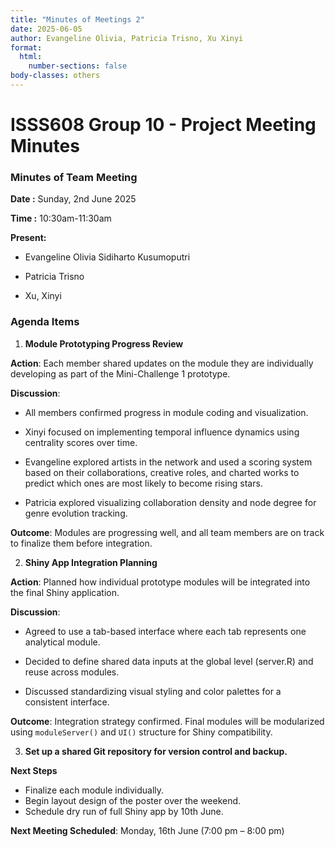 ```yaml
---
title: "Minutes of Meetings 2"
date: 2025-06-05
author: Evangeline Olivia, Patricia Trisno, Xu Xinyi
format: 
  html:
    number-sections: false
body-classes: others
---
```


# ISSS608 Group 10 - Project Meeting Minutes

### Minutes of Team Meeting

**Date :** Sunday, 2nd June 2025

**Time :** 10:30am-11:30am

**Present:**

-   Evangeline Olivia Sidiharto Kusumoputri

-   Patricia Trisno

-   Xu, Xinyi

### Agenda Items

1.  **Module Prototyping Progress Review**

**Action**: 
Each member shared updates on the module they are individually developing as part of the Mini-Challenge 1 prototype.

**Discussion**:

-   All members confirmed progress in module coding and visualization.

-   Xinyi focused on implementing temporal influence dynamics using centrality scores over time.

-   Evangeline explored artists in the network and used a scoring system based on their collaborations, creative roles, and charted works to predict which ones are most likely to become rising stars.

-   Patricia explored visualizing collaboration density and node degree for genre evolution tracking.

**Outcome**: 
Modules are progressing well, and all team members are on track to finalize them before integration.

2. **Shiny App Integration Planning**

**Action**: 
Planned how individual prototype modules will be integrated into the final Shiny application.

**Discussion**:

- Agreed to use a tab-based interface where each tab represents one analytical module.

- Decided to define shared data inputs at the global level (server.R) and reuse across modules.

- Discussed standardizing visual styling and color palettes for a consistent interface.

**Outcome**: 
Integration strategy confirmed. Final modules will be modularized using `moduleServer()` and `UI()` structure for Shiny compatibility.

3. **Set up a shared Git repository for version control and backup.**

**Next Steps**

- Finalize  each module individually.
- Begin layout design of the poster over the weekend.
- Schedule dry run of full Shiny app by 10th June.

**Next Meeting Scheduled**: Monday, 16th June (7:00 pm – 8:00 pm)